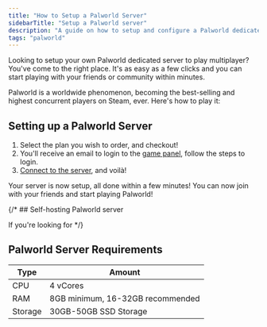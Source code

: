```yaml
---
title: "How to Setup a Palworld Server"
sidebarTitle: "Setup a Palworld server"
description: "A guide on how to setup and configure a Palworld dedicated server."
tags: "palworld"
---
```


Looking to setup your own Palworld dedicated server to play multiplayer? You've come to the right place. It's as easy as a few clicks and you can start playing with your friends or community within minutes.

Palworld is a worldwide phenomenon, becoming the best-selling and highest concurrent players on Steam, ever. Here's how to play it:

## Setting up a Palworld Server

1. Select the plan you wish to order, and checkout!
2. You'll receive an email to login to the [game panel](https://game.xgamingserver.com), follow the steps to login.
3. [Connect to the server](./join-server), and voilà!

Your server is now setup, all done within a few minutes! You can now join with your friends and start playing Palworld!

{/* ## Self-hosting Palworld server

If you're looking for  */}


## Palworld Server Requirements

| Type     | Amount                                |
| -------- | ------------------------------------- |
| CPU      | 4 vCores                              |
| RAM      | 8GB minimum, 16-32GB recommended      |
| Storage  | 30GB-50GB SSD Storage                 |


